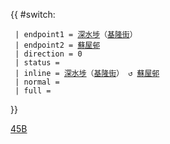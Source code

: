 {{ #switch: {{{format|}}}
  | endpoint1 = [[深水埗]]（[[基隆街 (九龍)|基隆街]]）
  | endpoint2 = [[蘇屋邨]]
  | direction = 0
  | status = 
  | inline = [[深水埗]]（[[基隆街 (九龍)|基隆街]]） ↺ [[蘇屋邨]]
  | normal =
  | full =
}}<noinclude>[[Category:九龍專線小巴路線模板|45B]]</noinclude>